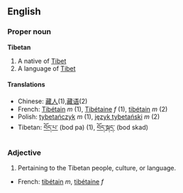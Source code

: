 ==English==
===Proper noun===
'''Tibetan'''

# A native of [[Tibet]]
# A language of [[Tibet]]

====Translations====

*Chinese: [[藏人]](1),[[藏语]](2)
*French: [[Tibétain]] ''m'' (1), [[Tibétaine]] ''f'' (1), [[tibétain]] ''m'' (2)
*Polish: [[tybetańczyk]] ''m'' (1), [[język tybetański]] ''m'' (2)
*Tibetan: [[བོད་པ་]] (bod pa) (1), [[བོད་སྐད་]] (bod skad)

=== Adjective ===

# Pertaining to the Tibetan people, culture, or language.

*French: [[tibétain]] ''m'', [[tibétaine]] ''f''